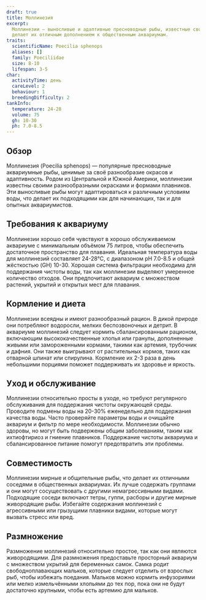```yaml
---
draft: true
title: Моллинезия
excerpt:
  Моллинезии — выносливые и адаптивные пресноводные рыбы, известные своим разнообразием цветов и мирным характером, что
  делает их отличным дополнением к общественным аквариумам.
traits:
  scientificName: Poecilia sphenops
  aliases: []
  family: Poeciliidae
  size: 8-10
  lifespan: 3-5
char:
  activityTime: день
  careLevel: 2
  behaviour: 1
  breedingDifficulty: 2
tankInfo:
  temperature: 24-28
  volume: 75
  gh: 10-30
  ph: 7.0-8.5
---
```


## Обзор

Моллинезия (Poecilia sphenops) — популярные пресноводные аквариумные рыбы, ценимые за своё разнообразие окрасов и
адаптивность. Родом из Центральной и Южной Америки, моллинезии известны своими разнообразными окрасками и формами
плавников. Эти выносливые рыбы могут адаптироваться к различным условиям воды, что делает их подходящими как для
начинающих, так и для опытных аквариумистов.

## Требования к аквариуму

Моллинезии хорошо себя чувствуют в хорошо обслуживаемом аквариуме с минимальным объёмом 75 литров, чтобы обеспечить
достаточное пространство для плавания. Идеальная температура воды для моллинезий составляет 24-28°C, с диапазоном pH
7.0-8.5 и общей жёсткостью (GH) 10-30. Хорошая система фильтрации необходима для поддержания чистоты воды, так как
моллинезии выделяют умеренное количество отходов. Они предпочитают аквариум с множеством растений, укрытий и открытых
мест для плавания.

## Кормление и диета

Моллинезии всеядны и имеют разнообразный рацион. В дикой природе они потребляют водоросли, мелких беспозвоночных и
детрит. В аквариуме моллинезий следует кормить сбалансированным рационом, включающим высококачественные хлопья или
гранулы, дополненные живыми или замороженными кормами, такими как артемия, трубочник и дафния. Они также выигрывают от
растительных кормов, таких как отварной шпинат или спирулина. Кормление их 2-3 раза в день небольшими порциями поможет
поддерживать их здоровье и яркость.

## Уход и обслуживание

Моллинезии относительно просты в уходе, но требуют регулярного обслуживания для поддержания чистоты окружающей среды.
Проводите подмены воды на 20-30% еженедельно для поддержания качества воды. Часто проверяйте параметры воды и очищайте
аквариум и фильтр по мере необходимости. Моллинезии обычно здоровы, но могут быть подвержены общим заболеваниям, таким
как ихтиофтириоз и гниение плавников. Поддержание чистоты аквариума и сбалансированное питание помогут предотвратить эти
проблемы.

## Совместимость

Моллинезии мирные и общительные рыбы, что делает их отличными соседями в общественных аквариумах. Их лучше содержать
группами и они могут сосуществовать с другими немагрессивными видами. Подходящие соседи включают тетры, гуппи, расборы и
другие мирные живородящие рыбы. Избегайте содержания моллинезий с агрессивными или грызущими плавники видами, которые
могут вызвать стресс или вред.

## Размножение

Размножение моллинезий относительно простое, так как они являются живородящими. Для размножения предоставьте просторный
аквариум с множеством укрытий для беременных самок. Самка родит свободноплавающих мальков, которые следует отделить от
взрослых рыб, чтобы избежать поедания. Мальков можно кормить инфузориями или мелко измельчёнными хлопьями до тех пор,
пока они не будут достаточно крупными, чтобы есть артемию для мальков.
